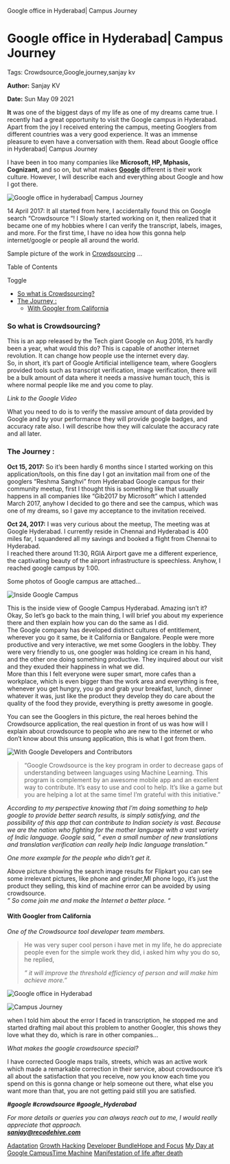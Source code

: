    Google office in Hyderabad| Campus Journey

Google office in Hyderabad| Campus Journey
==========================================

Tags: Crowdsource,Google,journey,sanjay kv

**Author:** Sanjay KV

**Date:** Sun May 09 2021

**It** was one of the biggest days of my life as one of my dreams came true. I recently had a great opportunity to visit the Google campus in Hyderabad. Apart from the joy I received entering the campus, meeting Googlers from different countries was a very good experience. It was an immense pleasure to even have a conversation with them. Read about Google office in Hyderabad| Campus Journey

I have been in too many companies like **Microsoft, HP, Mphasis, Cognizant,** and so on, but what makes **[Google](https://metro.co.uk/2018/03/16/took-tour-googles-magic-happens-dreamy-imagine-7337482/)** different is their work culture. However, I will describe each and everything about Google and how I got there.

![Google office in hyderabad| Campus Journey](https://recodehive.com/wp-content/uploads/2018/12/hyd-summit-1024x384.png)

14 April 2017: It all started from here, I accidentally found this on Google search “Crowdsource “! I Slowly started working on it, then realized that it became one of my hobbies where I can verify the transcript, labels, images, and more. For the first time, I have no idea how this gonna help internet/google or people all around the world.

Sample picture of the work in [Crowdsourcing](https://crowdsource.google.com/) …

Table of Contents

Toggle

*   [So what is Crowdsourcing?](https://recodehive.com/google-office-in-hyderabad-campus-journey/#So_what_is_Crowdsourcing "So what is Crowdsourcing?")
*   [The Journey :](https://recodehive.com/google-office-in-hyderabad-campus-journey/#The_Journey "The Journey :")
    *   [With Googler from California](https://recodehive.com/google-office-in-hyderabad-campus-journey/#With_Googler_from_California "With Googler from California")

### So what is Crowdsourcing?

This is an app released by the Tech giant Google on Aug 2016, it’s hardly been a year, what would this do? This is capable of another internet revolution. It can change how people use the internet every day.  
So, in short, it’s part of Google Artificial intelligence team, where Googlers provided tools such as transcript verification, image verification, there will be a bulk amount of data where it needs a massive human touch, this is where normal people like me and you come to play.

_Link to the Google Video_

What you need to do is to verify the massive amount of data provided by Google and by your performance they will provide google badges, and accuracy rate also. I will describe how they will calculate the accuracy rate and all later.

### The Journey :

**Oct 15, 2017:** So it’s been hardly 6 months since I started working on this application/tools, on this fine day I got an invitation mail from one of the googlers “Reshma Sanghvi” from Hyderabad Google campus for their community meetup, first I thought this is something like that usually happens in all companies like “Gib2017 by Microsoft” which I attended March 2017, anyhow I decided to go there and see the campus, which was one of my dreams, so I gave my acceptance to the invitation received.

**Oct 24, 2017:** I was very curious about the meetup, The meeting was at Google Hyderabad. I currently reside in Chennai and Hyderabad is 400 miles far, I squandered all my savings and booked a flight from Chennai to Hyderabad.  
I reached there around 11:30, RGIA Airport gave me a different experience, the captivating beauty of the airport infrastructure is speechless. Anyhow, I reached google campus by 1:00.

Some photos of Google campus are attached…

![Inside Google Campus](https://recodehive.com/wp-content/uploads/2018/12/23472292_507185129641185_8114252967030681924_n.jpg)

This is the inside view of Google Campus Hyderabad. Amazing isn’t it? Okay, So let’s go back to the main thing, I will brief you about my experience there and then explain how you can do the same as I did.  
The Google company has developed distinct cultures of entitlement, wherever you go it same, be it California or Bangalore. People were more productive and very interactive, we met some Googlers in the lobby. They were very friendly to us, one googler was holding ice cream in his hand, and the other one doing something productive. They inquired about our visit and they exuded their happiness in what we did.  
More than this I felt everyone were super smart, more cafes than a workplace, which is even bigger than the work area and everything is free, whenever you get hungry, you go and grab your breakfast, lunch, dinner whatever it was, just like the product they develop they do care about the quality of the food they provide, everything is pretty awesome in google.

You can see the Googlers in this picture, the real heroes behind the Crowdsource application, the real question in front of us was how will I explain about crowdsource to people who are new to the internet or who don’t know about this unsung application, this is what I got from them.

![With Google Developers and Contributors](https://recodehive.com/wp-content/uploads/2018/12/23471912_507184972974534_6199110140090325590_n.jpg)

> “Google Crowdsource is the key program in order to decrease gaps of understanding between languages using Machine Learning. This program is complement by an awesome mobile app and an excellent way to contribute. It’s easy to use and cool to help. It’s like a game but you are helping a lot at the same time! I’m grateful with this initiative.”

_According to my perspective knowing that I’m doing something to help google to provide better search results, is simply satisfying, and the possibility of this app that can contribute to Indian society is vast. Because we are the nation who fighting for the mother language with a vast variety of Indic language. Google said, ” even a small number of new translations and translation verification can really help Indic language translation.”_

_One more example for the people who didn’t get it._

Above picture showing the search image results for Flipkart you can see some irrelevant pictures, like phone and grinder,MI phone logo, it’s just the product they selling, this kind of machine error can be avoided by using crowdsource.  
_” So come join me and make the Internet a better place. “_

#### With Googler from California

_One of the Crowdsource tool developer team members._

> He was very super cool person i have met in my life, he do appreciate people even for the simple work they did, i asked him why you do so, he replied,
> 
> _” it will improve the threshold efficiency of person and will make him achieve more.”_

![Google office in Hyderabad](https://recodehive.com/wp-content/uploads/2018/12/Screenshot-2018-12-17-at-2.24.51-PM-229x300.jpg)

![ Campus Journey](https://recodehive.com/wp-content/uploads/2018/12/IMG-20171024-WA0041-169x300.jpg)

when I told him about the error I faced in transcription, he stopped me and started drafting mail about this problem to another Googler, this shows they love what they do, which is rare in other companies…

_What makes the google crowdsource special?_

I have corrected Google maps trails, streets, which was an active work which made a remarkable correction in their service, about crowdsource it’s all about the satisfaction that you receive, now you know each time you spend on this is gonna change or help someone out there, what else you want more than that, you are not getting paid still you are satisfied.

_**#google #crowdsource #google\_Hyderabad**_

_For more details or queries you can always reach out to me, I would really appreciate that approach._  
_**sanjay@recodehive.com**_

[Adaptation](https://recodehive.com/the-adaptation/) [Growth Hacking](https://recodehive.com/tag/growth-hacking/) [Developer Bundle](https://recodehive.com/category/dev-labs/)[Hope and Focus](https://recodehive.com/hopeandfocus/) [My Day at Google Campus](https://recodehive.com/my-day-at-google-campus-hyderabad/)[Time Machine](https://recodehive.com/time-machine-2-0/) [Manifestation of life after death](https://recodehive.com/the-manifestation-of-life-after-death/)